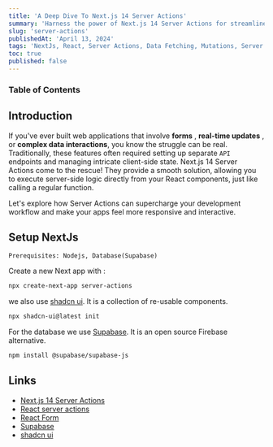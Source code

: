 ```yaml
---
title: 'A Deep Dive To Next.js 14 Server Actions'
summary: 'Harness the power of Next.js 14 Server Actions for streamlined data fetching and mutations in your Nextjs applications.'
slug: 'server-actions'
publishedAt: 'April 13, 2024'
tags: 'NextJs, React, Server Actions, Data Fetching, Mutations, Server Components, JavaScript, TypeScript'
toc: true
published: false
---
```


### Table of Contents

## Introduction

If you've ever built web applications that involve **forms** , **real-time updates** , or **complex data interactions**, you know the struggle can be real. Traditionally, these features often required setting up separate `API` endpoints and managing intricate client-side state. Next.js 14 Server Actions come to the rescue! They provide a smooth solution, allowing you to execute server-side logic directly from your React components, just like calling a regular function.

Let's explore how Server Actions can supercharge your development workflow and make your apps feel more responsive and interactive.

## Setup NextJs

`Prerequisites: Nodejs, Database(Supabase)`

Create a new Next app with :

```bash
npx create-next-app server-actions
```

we also use [shadcn ui](https://ui.shadcn.com/docs/installation/next). It is a collection of re-usable components.

```bash
npx shadcn-ui@latest init
```

For the database we use [Supabase](https://supabase.com/). It is an open source Firebase alternative.

```bash
npm install @supabase/supabase-js
```

## Links

- [Next.js 14 Server Actions](https://nextjs.org/docs/app/api-reference/functions/server-actions)
- [React server actions](https://react.dev/reference/react/use-server#usage)
- [React Form](https://react.dev/reference/react-dom/components/form#handle-form-submission-with-a-server-action)
- [Supabase](https://supabase.com/)
- [shadcn ui](https://ui.shadcn.com/docs/installation/next)
